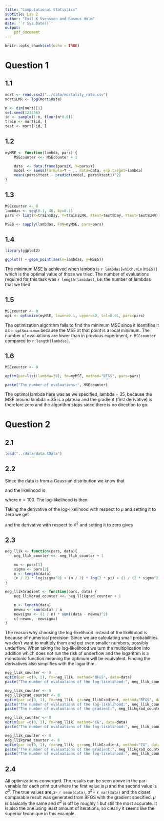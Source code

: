 ```yaml
---
title: "Computational Statistics"
subtitle: Lab 2
author: "Emil K Svensson and Rasmus Holm"
date: '`r Sys.Date()`'
output:
    pdf_document
---
```


```r
knitr::opts_chunk$set(echo = TRUE)
```

# Question 1

## 1.1

```r
mort <- read.csv2("../data/mortality_rate.csv")
mort$LMR <- log(mort$Rate)

n <- dim(mort)[1]
set.seed(123456)
id <- sample(1:n, floor(n*0.5))
train <- mort[id, ]
test <- mort[-id, ]
```

## 1.2

```r
myMSE <- function(lambda, pars) {
    MSEcounter <<- MSEcounter + 1

    data  <- data.frame(pars$X, Y=pars$Y)
    model <- loess(formula=Y ~ ., data=data, enp.target=lambda)
    mean((pars$Ytest - predict(model, pars$Xtest))^2)
}
```

## 1.3

```r
MSEcounter <- 0
lambdas <- seq(0.1, 40, by=0.1)
pars <- list(X=train$Day, Y=train$LMR, Xtest=test$Day, Ytest=test$LMR)

MSES <- sapply(lambdas, FUN=myMSE, pars=pars)
```

## 1.4

```r
library(ggplot2)

ggplot() + geom_point(aes(x=lambdas, y=MSES))
```

The minimum MSE is achieved when lambda is `r lambdas[which.min(MSES)]` which is the optimal value of those we tried. The number of evaluations required for this task was `r length(lambdas)`, i.e. the number of lambdas that we tried.

## 1.5


```r
MSEcounter <- 0
opt <- optimize(myMSE, lower=0.1, upper=40, tol=0.01, pars=pars)
```

The optimization algorithm fails to find the minimum MSE since it identifies it as `r opt$minimum` because the MSE at that point is a local minimum. The number of evaluations are lower than in previous experiment, `r MSEcounter` compared to `r length(lambdas)`.

## 1.6

```r
MSEcounter <- 0

optim(par=list(lambda=35), fn=myMSE, method="BFGS", pars=pars)

paste("The number of evaluations:", MSEcounter)
```

The optimal lambda here was as we specified, lambda = 35, because the MSE around lambda = 35 is a plateau and the gradient (first derivative) is therefore zero and the algorithm stops since there is no direction to go.


# Question 2

## 2.1

```r
load("../data/data.RData")
```

## 2.2

Since the data is from a Gaussian distribution we know that

\begin{equation*}
f(x; \mu, \sigma) = \frac{1}{\sigma \sqrt{2 \pi}} \exp(- \frac{(x - \mu)^2}{2 \sigma^2})
\end{equation*}

and the likelihood is

\begin{equation*}
L(\mu, \sigma) = \prod_{i=1}^{n} f(x_{i}; \mu, \sigma)
\end{equation*}

where $n = 100$. The log-likelihood is then

\begin{equation*}
\text{ln} L(\mu, \sigma) =
\sum_{i=1}^{n} \text{ln} f(x_{i}; \mu, \sigma) =
- \frac{n}{2} \text{ln} (\sigma^2) - \frac{n}{2} \text{ln} (2 \pi) - \frac{1}{2 \sigma^2} \sum_{i=1}^{n} (x_{i} - \mu)^2.
\end{equation*}

Taking the derivative of the log-likelihood with respect to $\mu$ and setting it to zero we get

\begin{equation*}
\hat{\mu} = \frac{1}{n} \sum_{i=1}^{n} x_{i}
\end{equation*}

and the derivative with respect to $\sigma^2$ and setting it to zero gives

\begin{equation*}
\hat{\sigma^2} = \frac{1}{n} \sum_{i=1}^{n} (x_{i} - \hat{\mu})^2.
\end{equation*}


## 2.3

```r
neg_llik <- function(pars, data){
    neg_llik_counter <<- neg_llik_counter + 1

    mu <- pars[1]
    sigma <- pars[2]
    n <- length(data)
    (n / 2) * log(sigma^2) + (n / 2) * log(2 * pi) + (1 / (2 * sigma^2)) * sum((data - mu)^2)
}

neg_llikGradient <- function(pars, data) {
    neg_llikgrad_counter <<- neg_llikgrad_counter + 1

    n <- length(data)
    newmu <- sum(data) / n
    newsigma <- (1 / n) * sum((data - newmu)^2)
    c(-newmu, -newsigma)
}
```

The reason why choosing the log-likelihood instead of the likelihood is because of numerical precision. Since we are calculating small probabilities we don't want to multiply them and get even smaller numbers, possibly underflow. When taking the log-likelihood we turn the multiplication into addition which does not run the risk of underflow and the logarithm is a monotonic function meaning the optimum will be equivalent. Finding the derivatives also simplifies with the logarithm.

```r
neg_llik_counter <- 0
optim(par =c(0, 1), fn=neg_llik, method="BFGS", data=data)
paste("The number of evaluations of the log-likelihood:", neg_llik_counter)
```


```r
neg_llik_counter <- 0
neg_llikgrad_counter <- 0
optim(par =c(0, 1), fn=neg_llik, gr=neg_llikGradient, method="BFGS", data=data)
paste("The number of evaluations of the log-likelihood:", neg_llik_counter)
paste("The number of evaluations of the gradient:", neg_llikgrad_counter)
```


```r
neg_llik_counter <- 0
optim(par =c(0, 1), fn=neg_llik, method="CG", data=data)
paste("The number of evaluations of the log-likelihood:", neg_llik_counter)
```


```r
neg_llik_counter <- 0
neg_llikgrad_counter <- 0
optim(par =c(0, 1), fn=neg_llik, gr=neg_llikGradient, method="CG", data=data)
paste("The number of evaluations of the gradient:", neg_llikgrad_counter)
paste("The number of evaluations of the log-likelihood:", neg_llik_counter)
```


## 2.4

All optimizations converged. The results can be seen above in the par-variable for each print out where the first value is $\mu$ and the second value is $\sigma^2$.
The true values are $\mu =$ `r mean(data)`, $\sigma^2 =$ `r var(data)` and the closet comparable result was generated from BFGS with the gradient specified. $\mu$ is basically the same and $\sigma^2$ is off by roughly 1 but still the most accurate. It is also the one using least amount of iterations, so clearly it seems like the superior technique in this example.
